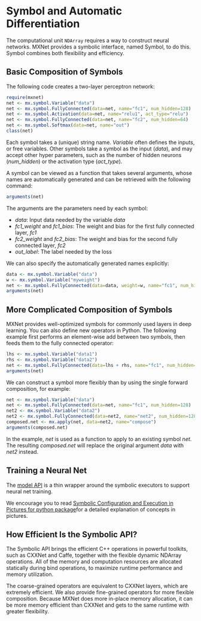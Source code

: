 # Symbol and Automatic Differentiation

The computational unit `NDArray` requires a way to construct neural networks. MXNet provides a symbolic interface, named Symbol, to do this. Symbol combines both flexibility and efficiency.

## Basic Composition of Symbols

The following code creates a two-layer perceptron network:


```{r}
require(mxnet)
net <- mx.symbol.Variable("data")
net <- mx.symbol.FullyConnected(data=net, name="fc1", num_hidden=128)
net <- mx.symbol.Activation(data=net, name="relu1", act_type="relu")
net <- mx.symbol.FullyConnected(data=net, name="fc2", num_hidden=64)
net <- mx.symbol.Softmax(data=net, name="out")
class(net)
```


Each symbol takes a (unique) string name. *Variable* often defines the inputs,
or free variables. Other symbols take a symbol as the input (*data*),
and may accept other hyper parameters, such as the number of hidden neurons (*num_hidden*)
or the activation type (*act_type*).

A symbol can be viewed as a function that takes several arguments, whose
names are automatically generated and can be retrieved with the following command:


```{r}
arguments(net)
```

The arguments are the parameters need by each symbol:

- *data*: Input data needed by the variable *data*
- *fc1_weight* and *fc1_bias*: The weight and bias for the first fully connected layer, *fc1*
- *fc2_weight* and *fc2_bias*: The weight and bias for the second fully connected layer, *fc2*
- *out_label*: The label needed by the loss

We can also specify the automatically generated names explicitly:


```{r}
data <- mx.symbol.Variable("data")
w <- mx.symbol.Variable("myweight")
net <- mx.symbol.FullyConnected(data=data, weight=w, name="fc1", num_hidden=128)
arguments(net)
```

## More Complicated Composition of Symbols

MXNet provides well-optimized symbols for
commonly used layers in deep learning. You can also define new operators
in Python. The following example first performs an element-wise add between two
symbols, then feeds them to the fully connected operator:


```{r}
lhs <- mx.symbol.Variable("data1")
rhs <- mx.symbol.Variable("data2")
net <- mx.symbol.FullyConnected(data=lhs + rhs, name="fc1", num_hidden=128)
arguments(net)
```

We can construct a symbol more flexibly than by using the single
forward composition, for example:

```{r}
net <- mx.symbol.Variable("data")
net <- mx.symbol.FullyConnected(data=net, name="fc1", num_hidden=128)
net2 <- mx.symbol.Variable("data2")
net2 <- mx.symbol.FullyConnected(data=net2, name="net2", num_hidden=128)
composed.net <- mx.apply(net, data=net2, name="compose")
arguments(composed.net)
```

In the example, *net* is used as a function to apply to an existing symbol
*net*. The resulting *composed.net* will replace the original argument *data* with
*net2* instead.

## Training a Neural Net

The [model API](../../../R-package/R/model.R) is a thin wrapper around the symbolic executors to support neural net training.

We encourage you to read [Symbolic Configuration and Execution in Pictures for python package](../python/symbol_in_pictures.md)for a detailed explanation of concepts in pictures.

## How Efficient Is the Symbolic API?

The Symbolic API brings the efficient C++
operations in powerful toolkits, such as CXXNet and Caffe, together with the
flexible dynamic NDArray operations. All of the memory and computation resources are
allocated statically during bind operations, to maximize runtime performance and memory
utilization.

The coarse-grained operators are equivalent to CXXNet layers, which are
extremely efficient.  We also provide fine-grained operators for more flexible
composition. Because MXNet does more in-place memory allocation, it can
be more memory efficient than CXXNet and gets to the same runtime with
greater flexibility.


<!-- INSERT SOURCE DOWNLOAD BUTTONS -->